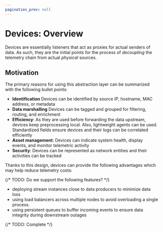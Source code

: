 ```yaml
---
pagination_prev: null
---
```


# Devices: Overview

Devices are essentially listeners that act as proxies for actual senders of data. As such, they are the initial points for the process of _decoupling_ the telemetry chain from actual _physical_ sources.

## Motivation

The primary reasons for using this abstraction layer can be summarized with the following bullet points:

* **Identification** Devices can be identified by source IP, hostname, MAC address, or metadata
* **Data marshalling** Devices can be tagged and grouped for filtering, routing, and enrichment
* **Efficiency**: As they are used before forwarding the data upstream, devices keep preprocessing local. Also, lightweight agents can be used. Standardized fields ensure devices and their logs can be correlated efficiently
* **Asset management**: Devices can indicate system health, display events, and monitor telemetric activity
* **Security**: Devices can be represented as network entities and their activities can be tracked

Thanks to this design, devices can provide the following advantages which may help reduce telemetry costs:

{/* TODO: Do we support the following features? */}

* deploying stream instances close to data producers to minimize data loss
* using load balancers across multiple nodes to avoid overloading a single process.
* using persistent queues to buffer incoming events to ensure data integrity during downstream outages

{/* TODO: Complete */}